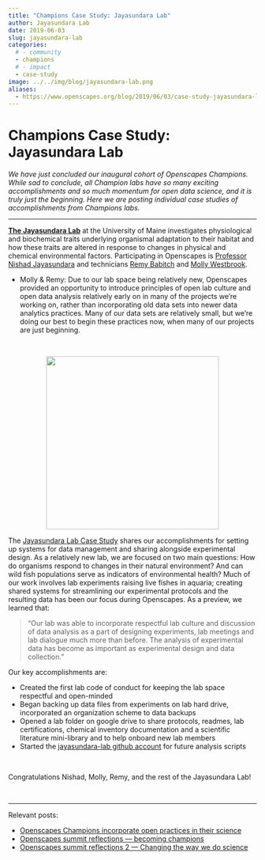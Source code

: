 ```yaml
---
title: "Champions Case Study: Jayasundara Lab"
author: Jayasundara Lab
date: 2019-06-03
slug: jayasundara-lab
categories:
  # - community
  - champions
  # - impact
  - case-study  
image: ../../img/blog/jayasundara-lab.png
aliases: 
  - https://www.openscapes.org/blog/2019/06/03/case-study-jayasundara-lab/
---
```


# Champions Case Study: Jayasundara Lab 

*We have just concluded our inaugural cohort of Openscapes Champions. While sad to conclude, all Champion labs have so many exciting accomplishments and so much momentum for open data science, and it is truly just the beginning. Here we are posting individual case studies of accomplishments from Champions labs.*

---

[**The Jayasundara Lab**](https://umaine.edu/nishad/) at the University of Maine investigates physiological and biochemical traits underlying organismal adaptation to their habitat and how these traits are altered in response to changes in physical and chemical environmental factors. Participating in Openscapes is [Professor Nishad Jayasundara](https://umaine.edu/marine/faculty/nishad-jayasundara/) and technicians [Remy Babitch](https://github.com/RemyBabich) and [Molly Westbrook](https://github.com/mollywestbrook).


- Molly & Remy: Due to our lab space being relatively new, Openscapes provided an opportunity to introduce principles of open lab culture and open data analysis relatively early on in many of the projects we’re working on, rather than incorporating old data sets into newer data analytics practices. Many of our data sets are relatively small, but we’re doing our best to begin these practices now, when many of our projects are just beginning.


<br> 

<center>
  <a><img src="/img/blog/jayasundara-lab.png" width="350px"></a>
</center>

The [Jayasundara Lab Case Study](https://docs.google.com/document/d/1DI8173GJ3j3mACHOhPffmCufXu83e4-05NQEFfHFCVc/edit) shares our accomplishments for setting up systems for data management and sharing alongside experimental design. As a relatively new lab, we are focused on two main questions: How do organisms respond to changes in their natural environment? And can wild fish populations serve as indicators of environmental health? Much of our work involves lab experiments raising live fishes in aquaria; creating shared systems for streamlining our experimental protocols and the resulting data has been our focus during Openscapes. As a preview, we learned that: 

> "Our lab was able to incorporate respectful lab culture and discussion of data analysis as a part of designing experiments, lab meetings and lab dialogue much more than before. The analysis of experimental data has become as important as experimental design and data collection." 

Our key accomplishments are: 

- Created the first lab code of conduct for keeping the lab space respectful and open-minded
- Began backing up data files from experiments on lab hard drive, incorporated an organization scheme to data backups
- Opened a lab folder on google drive to share protocols, readmes, lab certifications, chemical inventory documentation and a scientific literature mini-library and to help onboard new lab members
- Started the [jayasundara-lab github account](https://github.com/jayasundara-lab) for future analysis scripts

<br>

Congratulations Nishad, Molly, Remy, and the rest of the Jayasundara Lab! 

<br>

---

Relevant posts: 

- [Openscapes Champions incorporate open practices in their science](https://www.openscapes.org/blog/2019/03/27/champions-incorporate-open-science/)
- [Openscapes summit reflections — becoming champions](https://www.openscapes.org/blog/2019/04/08/summit-reflections1/)
- [Openscapes summit reflections 2 — Changing the way we do science](https://www.openscapes.org/blog/2019/04/25/summit-reflections2/)

<br>

